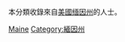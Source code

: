 {{Catnav|頁面分類|人物|各國人物|美国人|各州美国人}}

本分類收錄來自[[美國|美國]][[缅因州|缅因州]]的人士。
{{Commonscat|People of Maine}}

[[Category:美国各州人物|Maine]]
[[Category:緬因州|Category:緬因州]]
